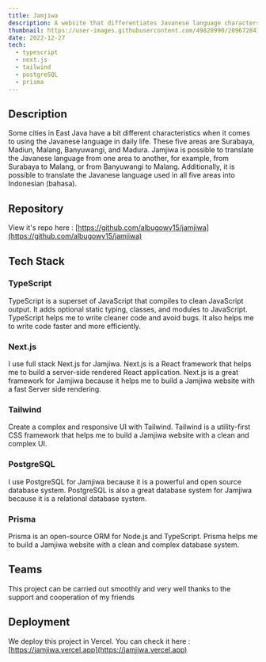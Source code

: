 ```yaml
---
title: Jamjiwa
description: A website that differentiates Javanese language characters in the East Java region
thumbnail: https://user-images.githubusercontent.com/49820990/209672841-6516536b-bad0-400f-8a7a-65bce3d9976d.png
date: 2022-12-27
tech:
  - typescript
  - next.js
  - tailwind
  - postgreSQL
  - prisma
---
```



## Description

Some cities in East Java have a bit different characteristics when it comes to using the Javanese language in daily life. These five areas are Surabaya, Madiun, Malang, Banyuwangi, and Madura. Jamjiwa is possible to translate the Javanese language from one area to another, for example, from Surabaya to Malang, or from Banyuwangi to Malang. Additionally, it is possible to translate the Javanese language used in all five areas into Indonesian (bahasa).

## Repository

View it's repo here : [https://github.com/albugowy15/jamjiwa](https://github.com/albugowy15/jamjiwa)

## Tech Stack

### TypeScript

TypeScript is a superset of JavaScript that compiles to clean JavaScript output. It adds optional static typing, classes, and modules to JavaScript. TypeScript helps me to write cleaner code and avoid bugs. It also helps me to write code faster and more efficiently.

### Next.js

I use full stack Next.js for Jamjiwa. Next.js is a React framework that helps me to build a server-side rendered React application. Next.js is a great framework for Jamjiwa because it helps me to build a Jamjiwa website with a fast Server side rendering.

### Tailwind

Create a complex and responsive UI with Tailwind. Tailwind is a utility-first CSS framework that helps me to build a Jamjiwa website with a clean and complex UI.

### PostgreSQL

I use PostgreSQL for Jamjiwa because it is a powerful and open source database system. PostgreSQL is also a great database system for Jamjiwa because it is a relational database system.

### Prisma

Prisma is an open-source ORM for Node.js and TypeScript. Prisma helps me to build a Jamjiwa website with a clean and complex database system.

## Teams

This project can be carried out smoothly and very well thanks to the support and cooperation of my friends

<div className="not-prose flex flex-wrap justify-center gap-3">
  <CreditBadge
    img="https://github.com/masnurrm.png"
    username="masnurrm"
    url="https://github.com/masnurrm"
  />
  <CreditBadge
    img="https://github.com/angelaoryza.png"
    username="angelaoryza"
    url="https://github.com/angelaoryza"
  />
  <CreditBadge
    img="https://github.com/farroshsy.png"
    username="farroshsy"
    url="https://github.com/farroshsy"
  />
  <CreditBadge
    img="https://github.com/mail2418.png"
    username="mail2418"
    url="https://github.com/mail2418"
  />
</div>

## Deployment

We deploy this project in Vercel. You can check it here : [https://jamjiwa.vercel.app](https://jamjiwa.vercel.app)
